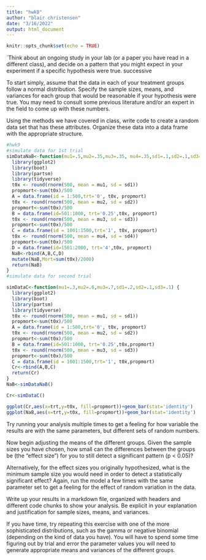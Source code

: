```yaml
---
title: "hwk8"
author: "blair christensen"
date: "3/16/2022"
output: html_document
---
```


```r
knitr::opts_chunk$set(echo = TRUE)
```

`Think about an ongoing study in your lab (or a paper you have read in a different class), and decide on a pattern that you might expect in your experiment if a specific hypothesis were true.
successive 

To start simply, assume that the data in each of your treatment groups follow a normal distribution. Specify the sample sizes, means, and variances for each group that would be reasonable if your hypothesis were true. You may need to consult some previous literature and/or an expert in the field to come up with these numbers.

Using the methods we have covered in class, write code to create a random data set that has these attributes. Organize these data into a data frame with the appropriate structure.
```r
#hwk9
#simulate data for 1st trial
simDataNaB<-function(mu1=.5,mu2=.35,mu3=.35, mu4=.35,sd1=.1,sd2=.1,sd3=.1, sd4=.1) {
  library(ggplot2)
  library(boot)
  library(partsm)
  library(tidyverse)
  t0x <- round(rnorm(500, mean = mu1, sd = sd1))
  propmort<-sum(t0x)/500
  A = data.frame(id = 1:500,trt='0', t0x, propmort)
  t0x <- round(rnorm(500, mean = mu2, sd = sd2))
  propmort<-sum(t0x)/500
  B = data.frame(id=501:1000, trt='0.25',t0x, propmort)
  t0x <- round(rnorm(500, mean = mu3, sd = sd3))
  propmort<-sum(t0x)/500
  C = data.frame(id = 1001:1500,trt='1', t0x, propmort)
  t0x <- round(rnorm(500, mean = mu4, sd = sd4))
  propmort<-sum(t0x)/500
  D = data.frame(id=1501:2000, trt='4',t0x, propmort)
  NaB<-rbind(A,B,C,D)
  mutate(NaB,Mort=sum(t0x)/2000)
  return(NaB)
}
#simulate data for second trial 

simDataC<-function(mu1=.3,mu2=.6,mu3=.7,sd1=.2,sd2=.1,sd3=.1) {
  library(ggplot2)
  library(boot)
  library(partsm)
  library(tidyverse)
  t0x <- round(rnorm(500, mean = mu1, sd = sd1))
  propmort<-sum(t0x)/500
  A = data.frame(id = 1:500,trt='0', t0x, propmort)
  t0x <- round(rnorm(500, mean = mu2, sd = sd2))
  propmort<-sum(t0x)/500
  B = data.frame(id=501:1000, trt='0.25',t0x,propmort)
  t0x <- round(rnorm(500, mean = mu3, sd = sd3))
  propmort<-sum(t0x)/500
  C = data.frame(id = 1001:1500,trt='1', t0x,propmort)
  Cr<-rbind(A,B,C)
  return(Cr)
}
NaB<-simDataNaB()

Cr<-simDataC()

ggplot(Cr,aes(x=trt,y=t0x, fill=propmort))+geom_bar(stat='identity')
ggplot(NaB,aes(x=trt,y=t0x, fill=propmort))+geom_bar(stat='identity')

```



Try running your analysis multiple times to get a feeling for how variable the results are with the same parameters, but different sets of random numbers.

Now begin adjusting the means of the different groups. Given the sample sizes you have chosen, how small can the differences between the groups be (the “effect size”) for you to still detect a significant pattern (p < 0.05)?

Alternatively, for the effect sizes you originally hypothesized, what is the minimum sample size you would need in order to detect a statistically significant effect? Again, run the model a few times with the same parameter set to get a feeling for the effect of random variation in the data.

Write up your results in a markdown file, organized with headers and different code chunks to show your analysis. Be explicit in your explanation and justification for sample sizes, means, and variances.

If you have time, try repeating this exercise with one of the more sophisticated distributions, such as the gamma or negative binomial (depending on the kind of data you have). You will have to spend some time figuring out by trial and error the parameter values you will need to generate appropriate means and variances of the different groups.